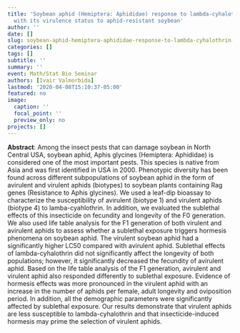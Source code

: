 ```yaml
---
title: 'Soybean aphid (Hemiptera: Aphididae) response to lambda-cyhalothrin varies
  with its virulence status to aphid-resistant soybean'
author: ''
date: []
slug: soybean-aphid-hemiptera-aphididae-response-to-lambda-cyhalothrin-varies-with-its-virulence-status-to-aphid-resistant-soybean
categories: []
tags: []
subtitle: ''
summary: ''
event: Math/Stat Bio Seminar
authors: [Ivair Valmorbida]
lastmod: '2020-04-08T15:10:37-05:00'
featured: no
image:
  caption: ''
  focal_point: ''
  preview_only: no
projects: []
---
```


**Abstract**:
Among the insect pests that can damage soybean in North Central USA, soybean aphid, Aphis glycines (Hemiptera: Aphididae) is considered one of the most important pests. This species is native from Asia and was first identified in USA in 2000. Phenotypic diversity has been found across different subpopulations of soybean aphid in the form of avirulent and virulent aphids (biotypes) to soybean plants containing Rag genes (Resistance to Aphis glycines). We used a leaf-dip bioassay to characterize the susceptibility of avirulent (biotype 1) and virulent aphids (biotype 4) to lamba-cyahlothrin. In addition, we evaluated the sublethal effects of this insecticide on fecundity and longevity of the F0 generation. We also used life table analysis for the F1 generation of both virulent and avirulent aphids to assess whether a sublethal exposure triggers hormesis phenomena on soybean aphid. The virulent soybean aphid had a significantly higher LC50 compared with avirulent aphid. Sublethal effects of lambda-cyhalothrin did not significantly affect the longevity of both populations; however, it significantly decreased the fecundity of avirulent aphid. Based on the life table analysis of the F1 generation, avirulent and virulent aphid also responded differently to sublethal exposure. Evidence of hormesis effects was more pronounced in the virulent aphid with an increase in the number of aphids per female, adult longevity and oviposition period. In addition, all the demographic parameters were significantly affected by sublethal exposure. Our results demonstrate that virulent aphids are less susceptible to lambda-cyhalothrin and that insecticide-induced hormesis may prime the selection of virulent aphids.